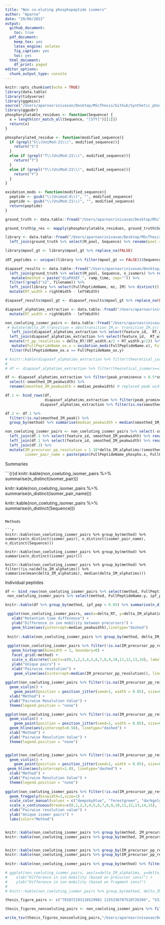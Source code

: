 ```yaml
---
title: "Non co-eluting phosphopeptide isomers"
author: "Aparna"
date: "29/06/2022"
output:
  github_document:
    toc: true
  pdf_document: 
    keep_tex: yes
    latex_engine: xelatex
    fig_caption: yes
    toc: yes
  html_document:
    df_print: paged
editor_options: 
  chunk_output_type: console
---
```


```r
knitr::opts_chunk$set(echo = TRUE)
library(data.table)
library(tidyverse)
library(ggpmisc)
source("/Users/aparnasrinivasan/Desktop/MScThesis/Github/Synthetic_phosphopeptide_isomers_TimsTOF/Analysis/utils.R")
library(ggpubr)
phosphorylatable_residues <- function(Sequence) {
  x = length(str_match_all(Sequence, "[STY]")[[1]])
  return(x)
}

phosphorylated_residue <- function(modified_sequence){
  if (grepl("S\\(UniMod:21\\)", modified_sequence)){
    return("S")
  }
  else if (grepl("T\\(UniMod:21\\)", modified_sequence)){
    return("T")
  }
  else if (grepl("Y\\(UniMod:21\\)", modified_sequence)){
    return("Y")
  }
}

oxidation_mods <- function(modified_sequence){
  peptide <- gsub("\\(Unimod:4\\)", "", modified_sequence)
  peptide <- gsub("\\(UniMod:21\\)", "", modified_sequence)
  return(peptide)
}
```

```r
ground_truth <- data.table::fread("/Users/aparnasrinivasan/Desktop/MScThesis/Srinivasan_MS_Thesis/Data/ground_truth_table.tsv")

ground_truth$p_res <- mapply(phosphorylatable_residues, ground_truth$Sequence)

library <- data.table::fread("/Users/aparnasrinivasan/Desktop/MScThesis/Srinivasan_MS_Thesis/Data/Data_Analysis_Results/Upool_spectral_library_generation/upool_library_formatted.tsv") %>% rename(RT = iRT) %>% select(-pool,-Protein) %>% mutate(method= "Spectral library") %>% 
  left_join(ground_truth %>% select(M_pool, Sequence) %>% rename(pool = M_pool) %>% mutate(mpool_gt = TRUE) %>% distinct(), by=c("Sequence")) 

library$mpool_gt <- library$mpool_gt %>% replace_na(FALSE)
  
iRT_peptides <- unique((library %>% filter(mpool_gt == FALSE))$Sequence)

diapasef_results <- data.table::fread("/Users/aparnasrinivasan/Desktop/MScThesis/Srinivasan_MS_Thesis/Data/Data_Analysis_Results/OpenSwathWorkflow_3_results/diaPASEF_Results/diapasef_results_3_1.tsv") %>% 
  left_join(ground_truth %>% select(M_pool, Sequence, n_isomers) %>% rename(pool = M_pool, theoretical_isomers = n_isomers) %>% mutate(mpool_gt = TRUE) %>% distinct(), by=c("pool", "Sequence")) %>%
   mutate(method = paste("diaPASEF_", ramp_time, sep="")) %>% 
  filter(!grepl("v2", filename)) %>% 
  left_join(library %>% select(FullPeptideName, mz, IM) %>% distinct() %>% rename(library_IM = IM), by=c("FullPeptideName", "mz")) %>% 
  mutate(RT_width = rightWidth - leftWidth)

diapasef_results$mpool_gt <- diapasef_results$mpool_gt %>% replace_na(FALSE)

diapasef_alphatims_extraction <- data.table::fread("/Users/aparnasrinivasan/Desktop/MScThesis/Srinivasan_MS_Thesis/Data/Data_Analysis_Results/OpenSwathWorkflow_3_results/Alphatims_Raw_IM_Extraction/alphatims_IM_extraction_filtered_diapasef_3_1.tsv")  %>% left_join(ground_truth %>% select(Sequence, n_isomers) %>% rename(theoretical_isomers = n_isomers)  %>% distinct(), by=c( "Sequence")) %>% mutate(method = paste("diaPASEF_", ramp_time, sep="")) %>% filter(grepl("UniMod:21", FullPeptideName)) %>% 
  mutate(RT_width = rightWidth - leftWidth)

non_coeluting_isomer_pairs <- data.table::fread("/Users/aparnasrinivasan/Desktop/MScThesis/Srinivasan_MS_Thesis/Data/Data_Analysis_Results/OpenSwathWorkflow_3_results/Isomers_Analysis/non_coeluting_sitelocalised_isomer_pairs.tsv")%>% 
 # mutate(delta_IM_transition = abs(transition_IM.x- transition_IM.y)) %>%
   left_join(diapasef_alphatims_extraction %>% select(feature_id,  RT_width) %>% rename(feature_id.x = feature_id, RT_width.x=RT_width)) %>% 
  left_join(diapasef_alphatims_extraction %>% select(feature_id,  RT_width) %>% rename(feature_id.y = feature_id, RT_width.y=RT_width)) %>% 
  mutate(rt_pp_resolution = delta_RT/(RT_width.x/2 + RT_width.y/2)) %>%
   mutate(FullPeptideName_ox.x = oxidation_mods(FullPeptideName.x), FullPeptideName_ox.y = oxidation_mods(FullPeptideName.y)) %>% 
  filter(FullPeptideName_ox.x == FullPeptideName_ox.y)

```


```r
# knitr::kable(diapasef_alphatims_extraction %>% filter(theoretical_isomers==1) %>% filter(ipf_pep < 0.05) %>% filter(!is.na(smoothed_IM_peakwidth)) %>% group_by(method) %>% summarise(median(smoothed_IM_peakwidth)))
# 
# df <- diapasef_alphatims_extraction %>% filter(theoretical_isomers==1) %>% filter(ipf_pep < 0.05) %>% filter(!is.na(smoothed_IM_peakwidth)) %>% group_by(method) %>% summarise(median_peakwidth = median(smoothed_IM_peakwidth))

df <- diapasef_alphatims_extraction %>% filter(peak_prominence < 0.5*smoothed_peak_intensity) %>% left_join(diapasef_alphatims_extraction %>% filter(peak_prominence >= 0.5*smoothed_peak_intensity) %>% filter(ipf_pep < 0.05) %>% filter(!is.na(smoothed_IM_peakwidth)) %>% group_by(method) %>% summarise(median_peakwidth = median(smoothed_IM_peakwidth))) %>% 
  select(-smoothed_IM_peakwidth) %>% 
  rename(smoothed_IM_peakwidth = median_peakwidth) # replaced peak width values 

df.1 <- bind_rows(df, 
                  diapasef_alphatims_extraction %>% filter(peak_prominence >= 0.5*smoothed_peak_intensity), 
                diapasef_alphatims_extraction %>% filter(is.na(smoothed_IM_peak)))    # combine all possible sets (i.e. replaced, non replaced, and 0 peaks)

df.2 <- df.1 %>% 
  filter(!is.na(smoothed_IM_peak)) %>% 
  group_by(method) %>% summarise(median_peakwidth = median(smoothed_IM_peakwidth))  # get median peak width 

non_coeluting_isomer_pairs <- non_coeluting_isomer_pairs %>% select(-smoothed_IM_peakwidth.x, -smoothed_IM_peakwidth.y) %>% 
  left_join(df.1 %>% select(feature_id, smoothed_IM_peakwidth) %>% rename(feature_id.x = feature_id, smoothed_IM_peakwidth.x = smoothed_IM_peakwidth)) %>% 
  left_join(df.1 %>% select(feature_id, smoothed_IM_peakwidth) %>% rename(feature_id.y = feature_id, smoothed_IM_peakwidth.y = smoothed_IM_peakwidth)) %>% 
  left_join(df.2) %>% 
  mutate(IM_precursor_pp_resolution = 1.18*delta_IM_alphatims/(smoothed_IM_peakwidth.x + smoothed_IM_peakwidth.y), 
         isomer_pair_name = paste(pmin(FullPeptideName_phospho.x, FullPeptideName_phospho.y), pmax(FullPeptideName_phospho.x, FullPeptideName_phospho.y))) 


```

 Summaries 

```{r}d
knitr::kable(non_coeluting_isomer_pairs  %>% summarise(n_distinct(isomer_pair)))

knitr::kable(non_coeluting_isomer_pairs %>% summarise(n_distinct(isomer_pair_name)))

knitr::kable(non_coeluting_isomer_pairs %>% summarise(n_distinct(Sequence)))

```

Methods

```r
knitr::kable(non_coeluting_isomer_pairs %>% group_by(method) %>% summarise(n_distinct(isomer_pair), n_distinct(isomer_pair_name), n_distinct(Sequence)))

knitr::kable(non_coeluting_isomer_pairs %>% group_by(method) %>% summarise(n_distinct(isomer_pair)))

knitr::kable(non_coeluting_isomer_pairs %>% group_by(method) %>% filter(!is.na(delta_IM_alphatims)) %>% summarise(mean(delta_IM_alphatims), median(delta_IM_alphatims)))
```

Individual peptides

```r
df <- bind_rows(non_coeluting_isomer_pairs %>% select(method, FullPeptideName.x, ipf_pep.x) %>% rename(FullPeptideName = FullPeptideName.x, ipf_pep = ipf_pep.x),
 non_coeluting_isomer_pairs %>% select(method, FullPeptideName.y, ipf_pep.y) %>% rename(FullPeptideName = FullPeptideName.y, ipf_pep = ipf_pep.y)) %>% unique()

knitr::kable(df %>% group_by(method, ipf_pep < 0.05) %>% summarise(n_distinct(FullPeptideName)))
```

```r
 ggplot(non_coeluting_isomer_pairs, aes(x=delta_RT, y=delta_IM_alphatims)) + geom_point(size=0.5) + facet_grid(~method) +
   xlab("Retention time difference") +
   ylab("Difference in ion mobility between precursors") +
   geom_hline(aes(yintercept=median_peakwidth),linetype="dashed") 
 
 knitr::kable(non_coeluting_isomer_pairs %>% group_by(method, delta_IM_alphatims < median_peakwidth) %>% summarise(n_distinct(isomer_pair)))
 
 ggplot(non_coeluting_isomer_pairs %>% filter(!is.na(IM_precursor_pp_resolution)), aes(x=IM_precursor_pp_resolution)) + 
   geom_histogram(binwidth = 1, boundary=0) + 
   facet_grid(~method) +
   scale_x_discrete(limits=c(0,1,2,3,4,5,6,7,8,9,10,11,12,13,14), labels = c("0","1","2","3","4"," 5","6", "7", "8", "9", "10","11","12", "13","14")) +
   ylab("Unique pairs") + 
   xlab("Pairwise resolution") +
    geom_vline(aes(xintercept=median(IM_precursor_pp_resolution)), linetype="dashed") 
 
ggplot(non_coeluting_isomer_pairs %>% filter(!is.na(IM_precursor_pp_resolution)), aes(y=IM_precursor_pp_resolution, x=method, fill=method)) + 
  geom_violin() + 
    geom_point(position = position_jitter(seed=1, width = 0.05), size=0.5) + 
  xlab("Method") + 
  ylab("Pairwise Resolution Value") + 
  theme(legend.position = "none")

ggplot(non_coeluting_isomer_pairs %>% filter(!is.na(IM_precursor_pp_resolution)), aes(y=IM_precursor_pp_resolution, x=method, fill=method)) + 
  geom_violin() + 
    geom_point(position = position_jitter(seed=1, width = 0.05), size=0.5) + 
  geom_hline(aes(yintercept=0.58), linetype="dashed") + 
  xlab("Method") + 
  ylab("Pairwise Resolution Value") + 
  theme(legend.position = "none")


ggplot(non_coeluting_isomer_pairs %>% filter(!is.na(IM_precursor_pp_resolution)), aes(y=IM_precursor_pp_resolution, x=method, fill=method)) + 
  geom_violin() + 
    geom_point(position = position_jitter(seed=1, width = 0.05), size=0.5) + 
 geom_hline(aes(yintercept=1.0), linetype="dashed") + 
  xlab("Method") + 
  ylab("Pairwise Resolution Value") + 
  theme(legend.position = "none") 
 
ggplot(non_coeluting_isomer_pairs %>% filter(!is.na(IM_precursor_pp_resolution)), aes(x=IM_precursor_pp_resolution, color=method)) + 
  geom_freqpoly(binwidth=1,size=1) + 
  scale_color_manual(values = c("deepskyblue", "forestgreen", "darkgoldenrod1")) + 
  scale_x_continuous(breaks=c(0,1,2,3,4,5,6,7,8,9,10,11,12,13,14,15), labels = c("0","1","2","3","4"," 5", "6","7","8", "9", "10", "11","12","13","14","15")) +
  xlab("Pairwise resolution value") + 
  ylab("Unique isomer pairs") + 
  labs(color="Method") 


knitr::kable(non_coeluting_isomer_pairs %>% group_by(method, IM_precursor_pp_resolution <1) %>% summarise(n_distinct(isomer_pair)))
knitr::kable(non_coeluting_isomer_pairs %>% group_by(method, IM_precursor_pp_resolution <0.58) %>% summarise(n_distinct(isomer_pair)))


knitr::kable(non_coeluting_isomer_pairs %>% group_by(IM_precursor_pp_resolution <1) %>% summarise(n_distinct(isomer_pair)))
knitr::kable(non_coeluting_isomer_pairs %>% group_by(IM_precursor_pp_resolution <0.58) %>% summarise(n_distinct(isomer_pair)))
 
knitr::kable(non_coeluting_isomer_pairs %>% group_by(method) %>% filter(! is.na(IM_precursor_pp_resolution)) %>% summarise(median(IM_precursor_pp_resolution)))

# ggplot(non_coeluting_isomer_pairs, aes(x=delta_IM_alphatims, y=delta_IM_transition)) + geom_point(size=0.5) + facet_grid(~method) + geom_abline(slope = 1, intercept = 0) + 
#    xlab("Difference in ion mobility (based on precursor ions)") +
#    ylab("Difference in ion mobility (based on fragment ions)") 
#  
# knitr::kable(non_coeluting_isomer_pairs %>% group_by(method, delta_IM_alphatims > delta_IM_transition) %>% summarise(n_distinct(isomer_pair)))


```

```r
thesis_figure_pairs <- c("701072193116529901 1155336707510726394", "5330970702811546805 8325215794575201712", "1157414411016024977 3590371723606560506")

thesis_figures_noncoeluting_pairs <- non_coeluting_isomer_pairs %>% filter(isomer_pair %in% thesis_figure_pairs)

write_tsv(thesis_figures_noncoeluting_pairs,"/Users/aparnasrinivasan/Desktop/MScThesis/Srinivasan_MS_Thesis/Data/Data_Analysis_Results/OpenSwathWorkflow_3_results/Thesis_Figures/thesis_figures_sitelocalised_non_coeuluting_isomer_pairs.tsv")

```
